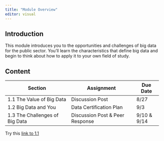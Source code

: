 ```yaml
---
title: "Module Overview"
editor: visual
---
```


## Introduction

This module introduces you to the opportunities and challenges of big data for the public sector. You'll learn the characteristics that define big data and begin to think about how to apply it to your own field of study.

## Content

| Section                        | Assignment                      | Due Date    |
|--------------------------------|---------------------------------|-------------|
| 1.1 The Value of Big Data      | Discussion Post                 | 8/27        |
| 1.2 Big Data and You           | Data Certification Plan         | 9/3         |
| 1.3 The Challenges of Big Data | Discussion Post & Peer Response | 9/10 & 9/14 |


Try this [link to 1.1](module1-1.qmd)